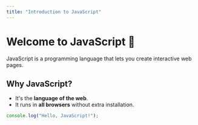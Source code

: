 ```yaml
---
title: "Introduction to JavaScript"
---
```


# Welcome to JavaScript 🚀

JavaScript is a programming language that lets you create interactive web pages.

## Why JavaScript?

- It's the **language of the web**.
- It runs in **all browsers** without extra installation.

```js
console.log("Hello, JavaScript!");
```
